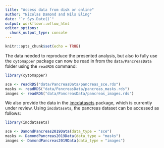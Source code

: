 ```yaml
---
title: "Access data from disk or online"
author: "Nicolas Damond and Nils Eling"
date: "`r Sys.Date()`"
output: workflowr::wflow_html
editor_options:
  chunk_output_type: console
---
```


```r
knitr::opts_chunk$set(echo = TRUE)
```

The data needed to reproduce the presented analysis, but also to fully use the `cytomapper` package can now be read in from the `data/PancreasData` folder using the `readRDS` command:

```r
library(cytomapper)

sce <- readRDS("data/PancreasData/pancreas_sce.rds")
masks <- readRDS("data/PancreasData/pancreas_masks.rds")
images <- readRDS("data/PancreasData/pancreas_images.rds")
```

We also provide the data in the [imcdatasets](https://www.bioconductor.org/packages/devel/bioc/html/imcdatasets.html) package, which is currently under review.
Using `imcdatasets`, the pancreas dataset can be accessed as follows:

```r
library(imcdatasets)

sce <- DamondPancreas2019Data(data_type = "sce")
masks <- DamondPancreas2019Data(data_type = "masks")
images <- DamondPancreas2019Data(data_type = "images")
```
